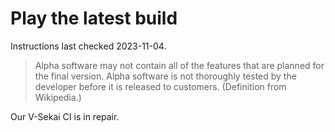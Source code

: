 # Play the latest build

Instructions last checked 2023-11-04.

> Alpha software may not contain all of the features that are planned for the final version. Alpha software is not thoroughly tested by the developer before it is released to customers. (Definition from Wikipedia.)

Our V-Sekai CI is in repair.
